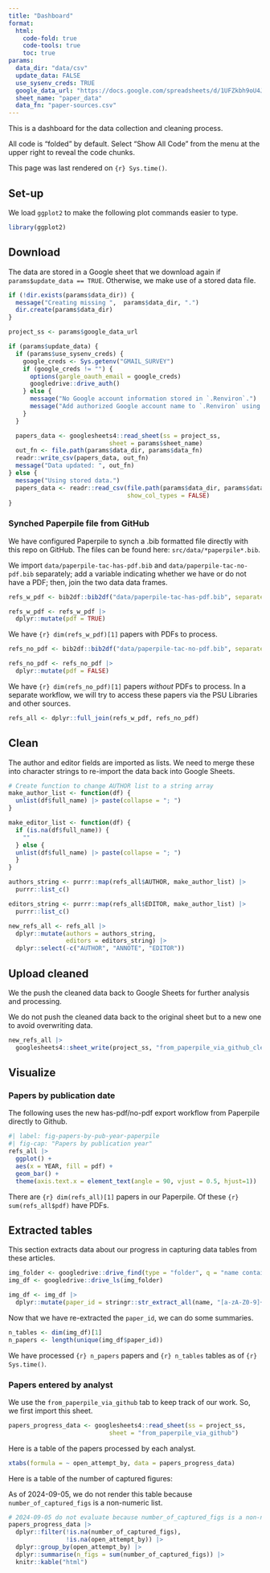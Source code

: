 ```yaml
---
title: "Dashboard"
format:
  html:
    code-fold: true
    code-tools: true
    toc: true
params:
  data_dir: "data/csv"
  update_data: FALSE
  use_sysenv_creds: TRUE
  google_data_url: "https://docs.google.com/spreadsheets/d/1UFZkbh9oU4JHpYsrkDQcNmDyqD4J-qB74dhyMzIkqKs/edit?usp=sharing"
  sheet_name: "paper_data"
  data_fn: "paper-sources.csv"
---
```


This is a dashboard for the data collection and cleaning process.

All code is "folded" by default.
Select "Show All Code" from the menu at the upper right to reveal the code chunks.

This page was last rendered on `{r} Sys.time()`.

## Set-up

We load `ggplot2` to make the following plot commands easier to type.

```r
library(ggplot2)
```

## Download

The data are stored in a Google sheet that we download again if `params$update_data == TRUE`.
Otherwise, we make use of a stored data file.

```r
if (!dir.exists(params$data_dir)) {
  message("Creating missing ",  params$data_dir, ".")
  dir.create(params$data_dir)
}

project_ss <- params$google_data_url

if (params$update_data) {
  if (params$use_sysenv_creds) {
    google_creds <- Sys.getenv("GMAIL_SURVEY")
    if (google_creds != "") {
      options(gargle_oauth_email = google_creds)
      googledrive::drive_auth()
    } else {
      message("No Google account information stored in `.Renviron`.")
      message("Add authorized Google account name to `.Renviron` using `usethist::edit_r_environ()`.")
    }
  }

  papers_data <- googlesheets4::read_sheet(ss = project_ss,
                            sheet = params$sheet_name)
  out_fn <- file.path(params$data_dir, params$data_fn)
  readr::write_csv(papers_data, out_fn)
  message("Data updated: ", out_fn)
} else {
  message("Using stored data.")
  papers_data <- readr::read_csv(file.path(params$data_dir, params$data_fn),
                                 show_col_types = FALSE)
}
```

### Synched Paperpile file from GitHub

We have configured Paperpile to synch a .bib formatted file directly with this repo on GitHub.
The files can be found here: `src/data/*paperpile*.bib`.

We import `data/paperpile-tac-has-pdf.bib` and `data/paperpile-tac-no-pdf.bib` separately; add a variable indicating whether we have or do not have a PDF; then, join the two data data frames.

```r
refs_w_pdf <- bib2df::bib2df("data/paperpile-tac-has-pdf.bib", separate_names = TRUE)

refs_w_pdf <- refs_w_pdf |>
  dplyr::mutate(pdf = TRUE)
```

We have `{r} dim(refs_w_pdf)[1]` papers with PDFs to process.

```r
refs_no_pdf <- bib2df::bib2df("data/paperpile-tac-no-pdf.bib", separate_names = TRUE)

refs_no_pdf <- refs_no_pdf |>
  dplyr::mutate(pdf = FALSE)
```

We have `{r} dim(refs_no_pdf)[1]` papers *without* PDFs to process.
In a separate workflow, we will try to access these papers via the PSU Libraries and other sources.

```r
refs_all <- dplyr::full_join(refs_w_pdf, refs_no_pdf)
```

## Clean

The author and editor fields are imported as lists.
We need to merge these into character strings to re-import the data back into Google Sheets.

```r
# Create function to change AUTHOR list to a string array
make_author_list <- function(df) {
  unlist(df$full_name) |> paste(collapse = "; ")
}

make_editor_list <- function(df) {
  if (is.na(df$full_name)) {
    ""
  } else {
  unlist(df$full_name) |> paste(collapse = "; ")    
  }
}

authors_string <- purrr::map(refs_all$AUTHOR, make_author_list) |> 
  purrr::list_c()

editors_string <- purrr::map(refs_all$EDITOR, make_author_list) |> 
  purrr::list_c()

new_refs_all <- refs_all |>
  dplyr::mutate(authors = authors_string,
                editors = editors_string) |>
  dplyr::select(-c("AUTHOR", "ANNOTE", "EDITOR"))
```

## Upload cleaned

We the push the cleaned data back to Google Sheets for further analysis and processing.

::: {.callout-warning}

We do not push the cleaned data back to the original sheet but to a new one to avoid overwriting data.

:::

```r
new_refs_all |> 
  googlesheets4::sheet_write(project_ss, "from_paperpile_via_github_cleaned")
```

## Visualize

### Papers by publication date

The following uses the new has-pdf/no-pdf export workflow from Paperpile directly to Github.

```r
#| label: fig-papers-by-pub-year-paperpile
#| fig-cap: "Papers by publication year"
refs_all |>
  ggplot() +
  aes(x = YEAR, fill = pdf) +
  geom_bar() +
  theme(axis.text.x = element_text(angle = 90, vjust = 0.5, hjust=1))
```

There are `{r} dim(refs_all)[1]` papers in our Paperpile. Of these `{r} sum(refs_all$pdf)` have PDFs.

## Extracted tables

This section extracts data about our progress in capturing data tables from these articles.

```r
img_folder <- googledrive::drive_find(type = "folder", q = "name contains 'legacy'")
img_df <- googledrive::drive_ls(img_folder)

img_df <- img_df |>
  dplyr::mutate(paper_id = stringr::str_extract_all(name, "[a-zA-Z0-9]+\\-[a-z]{2}"))
```

Now that we have re-extracted the `paper_id`, we can do some summaries.

```r
n_tables <- dim(img_df)[1]
n_papers <- length(unique(img_df$paper_id))
```

We have processed `{r} n_papers` papers and `{r} n_tables` tables as of `{r} Sys.time()`.

### Papers entered by analyst

We use the `from_paperpile_via_github` tab to keep track of our work.
So, we first import this sheet.

```r
papers_progress_data <- googlesheets4::read_sheet(ss = project_ss,
                            sheet = "from_paperpile_via_github")
```

Here is a table of the papers processed by each analyst.

```r
xtabs(formula = ~ open_attempt_by, data = papers_progress_data)
```

Here is a table of the number of captured figures:

::: {.callout-warning}
As of 2024-09-05, we do not render this table because `number_of_captured_figs` is a non-numeric list.
:::

```r
# 2024-09-05 do not evaluate because number_of_captured_figs is a non-numeric list
papers_progress_data |>
  dplyr::filter(!is.na(number_of_captured_figs),
                !is.na(open_attempt_by)) |>
  dplyr::group_by(open_attempt_by) |>
  dplyr::summarise(n_figs = sum(number_of_captured_figs)) |>
  knitr::kable("html")
```

<!-- ### Papers by open status -->

<!-- #### On PSU network -->

<!-- ```{r} -->
<!-- #| label: fig-openable-papers -->
<!-- #| fig-cap: "Papers with openable URLs" -->
<!-- papers_data |> -->
<!--   ggplot() + -->
<!--   aes(x = url_openable) + -->
<!--   geom_bar() -->
<!-- ``` -->

<!-- #### Access via PSU Libraries -->
